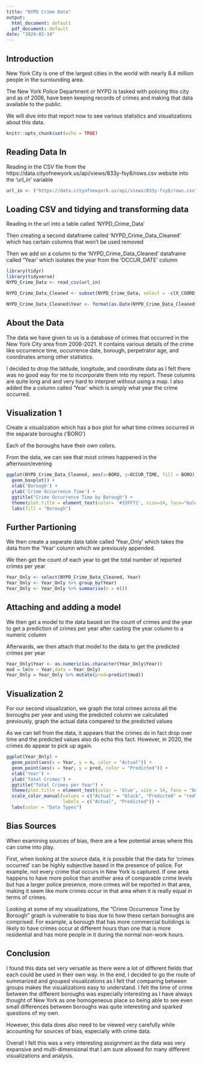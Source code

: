 ```yaml
---
title: "NYPD Crime Data"
output:
  html_document: default
  pdf_document: default
date: "2024-02-14"
---
```



## Introduction

New York City is one of the largest cities in the world with nearly 8.4 million people in the surrounding area.

The New York Police Department or NYPD is tasked with policing this city and as of 2006, have been keeping records of crimes and making that data available to the public. 

We will dive into that report now to see various statistics and visualizations about this data. 
```r
knitr::opts_chunk$set(echo = TRUE)
```

## Reading Data In

Reading in the CSV file from the https://data.cityofnewyork.us/api/views/833y-fsy8/rows.csv website into the 'url_in' variable
```r
url_in <- ("https://data.cityofnewyork.us/api/views/833y-fsy8/rows.csv")
```

## Loading CSV and tidying and transforming data

Reading in the url into a table called 'NYPD_Crime_Data'

Then creating a second dataframe called 'NYPD_Crime_Data_Cleaned' which has certain columns that won't be used removed

Then we add on a column to the 'NYPD_Crime_Data_Cleaned' dataframe called "Year' which isolates the year from the 'OCCUR_DATE' column

```r
library(tidyr)
library(tidyverse)
NYPD_Crime_Data <- read_csv(url_in)

NYPD_Crime_Data_Cleaned <- subset(NYPD_Crime_Data, select = -c(X_COORD_CD,Y_COORD_CD, Latitude, Longitude, Lon_Lat)) 

NYPD_Crime_Data_Cleaned$Year <- format(as.Date(NYPD_Crime_Data_Cleaned$OCCUR_DATE, format="%m/%d/%Y"),"%Y")
```
## About the Data

The data we have given to us is a database of crimes that occurred in the New York City area from 2006-2021. It contains various details of the crime like occurrence time, occurrence date, borough, perpetrator age, and coordinates among other statistics. 

I decided to drop the latitude, longitude, and coordinate data as I felt there was no good way for me to incorporate them into my report. These columns are quite long and and very hard to interpret without using a map. I also added the a column called 'Year' which is simply what year the crime occurred.

## Visualization 1

Create a visualization which has a box plot for what time crimes occurred in the separate boroughs ('BORO')

Each of the boroughs have their own colors.

From the data, we can see that most crimes happened in the afternoon/evening

```r
ggplot(NYPD_Crime_Data_Cleaned, aes(x=BORO, y=OCCUR_TIME, fill = BORO)) + 
  geom_boxplot() +
  xlab('Borough') +
  ylab('Crime Occurrence Time') + 
  ggtitle("Crime Occurrence Time by Borough") +
  theme(plot.title = element_text(color= '#33FF71', size=14, face="bold.italic")) +
  labs(fill = "Borough")
```

## Further Partioning

We then create a separate data table called 'Year_Only' which takes the data from the 'Year' column which we previously appended.

We then get the count of each year to get the total number of reported crimes per year
```r
Year_Only <- select(NYPD_Crime_Data_Cleaned, Year)
Year_Only <- Year_Only %>% group_by(Year)
Year_Only <- Year_Only %>% summarise(n = n())
```

## Attaching and adding a model

We then get a model to the data based on the count of crimes and the year to get a prediction of crimes per year after casting the year column to a numeric column

Afterwards, we then attach that model to the data to get the predicted crimes per year
```r
Year_Only$Year <- as.numeric(as.character(Year_Only$Year))
mod = lm(n ~ Year,data = Year_Only)
Year_Only = Year_Only %>% mutate(pred=predict(mod))
```
 
## Visualization 2

For our second visualization, we graph the total crimes across all the boroughs per year and using the predicted column we calculated previously, graph the actual data compared to the predicted values


As we can tell from the data, it appears that the crimes do in fact drop over time and the predicted values also do echo this fact. However, in 2020, the crimes do appear to pick up again.
```r
ggplot(Year_Only) + 
  geom_point(aes(x = Year, y = n, color = "Actual")) +
  geom_point(aes(x = Year, y = pred, color = "Predicted")) +
  xlab('Year') +
  ylab('Total Crimes') + 
  ggtitle("Total Crimes per Year") +
  theme(plot.title = element_text(color = 'blue', size = 14, face = "bold.italic")) +
  scale_color_manual(values = c("Actual" = "black", "Predicted" = "red"),
                     labels = c("Actual", "Predicted")) +
  labs(color = "Data Types")
```


## Bias Sources

When examining sources of bias, there are a few potential areas where this can come into play.

First, when looking at the source data, it is possible that the data for 'crimes occurred' can be highly subjective based in the presence of police. For example, not every crime that occurs in New York is captured. If one area happens to have more police than another area of comparable crime levels but has a larger police presence, more crimes will be reported in that area, making it seem like more crimes occur in that area when it is really equal in terms of crimes.

Looking at some of my visualizations, the "Crime Occurrence Time by Borough" graph is vulnerable to bias due to how these certain boroughs are comprised. For example, a borough that has more commercial buildings is likely to have crimes occur at different hours than one that is more residential and has more people in it during the normal non-work hours.

## Conclusion

I found this data set very versatile as there were a lot of different fields that each could be used in their own way. In the end, I decided to go the route of summarized and grouped visualizations as I felt that comparing between groups makes the visualizations easy to understand. I felt the time of crime between the different boroughs was especially interesting as I have always thought of New York as one homogeneous place so being able to see even small differences between boroughs was quite interesting and sparked questions of my own. 

However, this data does also need to be viewed very carefully while accounting for sources of bias, especially with crime data. 

Overall I felt this was a very interesting assignment as the data was very expansive and multi-dimensional that I am sure allowed for many different visualizations and analysis.